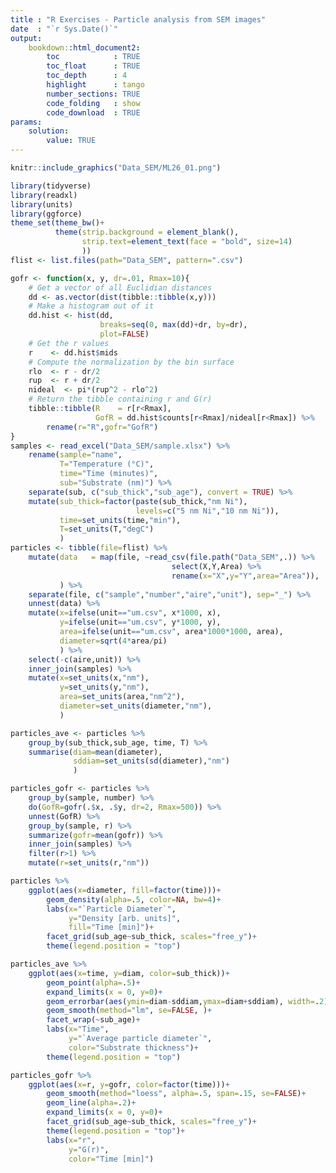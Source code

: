 ```yaml
---
title : "R Exercises - Particle analysis from SEM images"
date  : "`r Sys.Date()`"
output: 
    bookdown::html_document2:
        toc            : TRUE
        toc_float      : TRUE
        toc_depth      : 4
        highlight      : tango
        number_sections: TRUE
        code_folding   : show
        code_download  : TRUE
params: 
    solution:
        value: TRUE
---
```


```r
knitr::include_graphics("Data_SEM/ML26_01.png")
```


```r
library(tidyverse)
library(readxl)
library(units)
library(ggforce)
theme_set(theme_bw()+
          theme(strip.background = element_blank(),
                strip.text=element_text(face = "bold", size=14)
                ))
flist <- list.files(path="Data_SEM", pattern=".csv")

gofr <- function(x, y, dr=.01, Rmax=10){
    # Get a vector of all Euclidian distances
    dd <- as.vector(dist(tibble::tibble(x,y)))
    # Make a histogram out of it
    dd.hist <- hist(dd, 
                    breaks=seq(0, max(dd)+dr, by=dr), 
                    plot=FALSE)
    # Get the r values
    r    <- dd.hist$mids
    # Compute the normalization by the bin surface
    rlo  <- r - dr/2
    rup  <- r + dr/2
    nideal  <- pi*(rup^2 - rlo^2)
    # Return the tibble containing r and G(r)
    tibble::tibble(R    = r[r<Rmax], 
                   GofR = dd.hist$counts[r<Rmax]/nideal[r<Rmax]) %>% 
        rename(r="R",gofr="GofR")
}
samples <- read_excel("Data_SEM/sample.xlsx") %>% 
    rename(sample="name",
           T="Temperature (°C)",
           time="Time (minutes)",
           sub="Substrate (nm)") %>% 
    separate(sub, c("sub_thick","sub_age"), convert = TRUE) %>% 
    mutate(sub_thick=factor(paste(sub_thick,"nm Ni"), 
                            levels=c("5 nm Ni","10 nm Ni")),
           time=set_units(time,"min"),
           T=set_units(T,"degC")
           )
particles <- tibble(file=flist) %>% 
    mutate(data   = map(file, ~read_csv(file.path("Data_SEM",.)) %>% 
                                    select(X,Y,Area) %>% 
                                    rename(x="X",y="Y",area="Area")),
           ) %>% 
    separate(file, c("sample","number","aire","unit"), sep="_") %>% 
    unnest(data) %>% 
    mutate(x=ifelse(unit=="um.csv", x*1000, x),
           y=ifelse(unit=="um.csv", y*1000, y),
           area=ifelse(unit=="um.csv", area*1000*1000, area),
           diameter=sqrt(4*area/pi)
           ) %>% 
    select(-c(aire,unit)) %>% 
    inner_join(samples) %>% 
    mutate(x=set_units(x,"nm"),
           y=set_units(y,"nm"),
           area=set_units(area,"nm^2"),
           diameter=set_units(diameter,"nm"),
           )

particles_ave <- particles %>% 
    group_by(sub_thick,sub_age, time, T) %>% 
    summarise(diam=mean(diameter),
              sddiam=set_units(sd(diameter),"nm")
              )

particles_gofr <- particles %>% 
    group_by(sample, number) %>% 
    do(GofR=gofr(.$x, .$y, dr=2, Rmax=500)) %>% 
    unnest(GofR) %>% 
    group_by(sample, r) %>% 
    summarize(gofr=mean(gofr)) %>% 
    inner_join(samples) %>% 
    filter(r>1) %>% 
    mutate(r=set_units(r,"nm"))

particles %>% 
    ggplot(aes(x=diameter, fill=factor(time)))+
        geom_density(alpha=.5, color=NA, bw=4)+
        labs(x="`Particle Diameter`",
             y="Density [arb. units]",
             fill="Time [min]")+
        facet_grid(sub_age~sub_thick, scales="free_y")+
        theme(legend.position = "top")

particles_ave %>% 
    ggplot(aes(x=time, y=diam, color=sub_thick))+
        geom_point(alpha=.5)+
        expand_limits(x = 0, y=0)+
        geom_errorbar(aes(ymin=diam-sddiam,ymax=diam+sddiam), width=.2)+
        geom_smooth(method="lm", se=FALSE, )+
        facet_wrap(~sub_age)+
        labs(x="Time",
             y="`Average particle diameter`",
             color="Substrate thickness")+
        theme(legend.position = "top")

particles_gofr %>% 
    ggplot(aes(x=r, y=gofr, color=factor(time)))+
        geom_smooth(method="loess", alpha=.5, span=.15, se=FALSE)+
        geom_line(alpha=.2)+
        expand_limits(x = 0, y=0)+
        facet_grid(sub_age~sub_thick, scales="free_y")+
        theme(legend.position = "top")+
        labs(x="r",
             y="G(r)",
             color="Time [min]")

```
